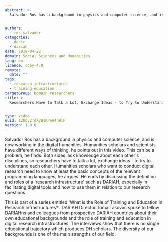 ```yaml
---
abstract: >-
  Salvador Ros has a background in physics and computer science, and is now working in the digital humanities. Humanities scholars and scientists have different ways of thinking, he points out in this video. This can be a problem, he finds. Both sides lack knowledge about each other's disciplines, so researchers have to talk a lot, exchange ideas - to try to understand each other. Humanities scholars who want to conduct digital research need to know at least the basic concepts of the relevant programming languages, he argues. He ends by discussing the definition and roles of a 'research infrastructure' such as DARIAH, especially in facilitating digital tools and how to use them in relation to our research questions.


authors:
  - ros-salvador
categories:
  - desir
  - dariah
date: 2019-04-22
domain: Social Sciences and Humanities
lang: en
licence: ccby-4.0
remote:
  date: ""
tags:
  - research-infrastructures
  - training-education
targetGroup: Domain researchers
title: >-
  Researchers Have to Talk a Lot, Exchange Ideas - to Try to Understand Each Other


type: video
uuid: 12hqy2TdXyB1RPnA4n9iP
version: 1.0.0
---
```


Salvador Ros has a background in physics and computer science, and is now working in the digital humanities. Humanities scholars and scientists have different ways of thinking, he points out in this video. This can be a problem, he finds. Both sides lack knowledge about each other's disciplines, so researchers have to talk a lot, exchange ideas - to try to understand each other. Humanities scholars who want to conduct digital research need to know at least the basic concepts of the relevant programming languages, he argues. He ends by discussing the definition and roles of a 'research infrastructure' such as DARIAH, especially in facilitating digital tools and how to use them in relation to our research questions.

This is part of a series entitled 'What is the Role of Training and Education in Research Infrastructures?'. DARIAH Director Toma Tasovac spoke to fellow DARIAHns and colleagues from prospective DARIAH countries about their own educational backgrounds and the role of training and education in digital research infrastructures. The interviews show that there is no single educational trajectory which produces DH scholars. The diversity of our backgrounds is one of the main strengths of our field.

<VideoCard
  title="Researchers Have to Talk a Lot, Exchange Ideas - to Try to Understand Each Other"
  id="1cv-Tx7fOO0"
  image="/assets/images/cms/resources/researchers-have-to-talk-a-lot/ros-training.jpg"
/>
